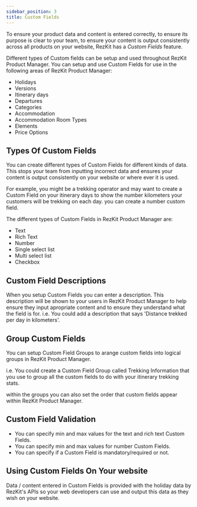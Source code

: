 ```yaml
---
sidebar_position: 3
title: Custom Fields
---
```


To ensure your product data and content is entered correctly, to ensure its purpose is clear to your team, to ensure your content is output consistently across all products on your website, RezKit has a _Custom Fields_ feature.

Different types of Custom fields can be setup and used throughout RezKit Product Manager. You can setup and use Custom Fields for use in the following areas of RezKit Product Manager:

* Holidays
* Versions
* Itinerary days
* Departures
* Categories
* Accommodation
* Accommodation Room Types
* Elements
* Price Options

## Types Of Custom Fields
You can create different types of Custom Fields for different kinds of data. This stops your team from inputting incorrect data and ensures your content is output consistently on your website or where ever it is used.

For example, you might be a trekking operator and may want to create a Custom Field on your itinerary days to show the number kilometers your customers will be trekking on each day. you can create a number custom field.

The different types of Custom Fields in RezKit Product Manager are:

* Text
* Rich Text
* Number
* Single select list
* Multi select list
* Checkbox

## Custom Field Descriptions
When you setup Custom Fields you can enter a description. This description will be shown to your users in RezKit Product Manager to help ensure they input apropriate content and to ensure they understand what the field is for. 
i.e. You could add a description that says 'Distance trekked per day in kilometers'.

## Group Custom Fields
You can setup Custom Field Groups to arange custom fields into logical groups in RezKit Product Manager.

i.e. You could create a Custom Field Group called Trekking Information that you use to group all the custom fields to do with your itinerary trekking stats.

within the groups you can also set the order that custom fields appear within RezKit Product Manager.

## Custom Field Validation
* You can specify min and max values for the text and rich text Custom Fields.
* You can specify min and max values for number Custom Fields.
* You can specify if a Custom Field is mandatory/required or not.

## Using Custom Fields On Your website
Data / content entered in Custom Fields is provided with the holiday data by RezKit's APIs so your web developers can use and output this data as they wish on your website.